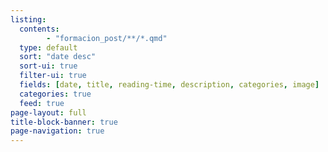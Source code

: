 ```yaml
---
listing:
  contents:
        - "formacion_post/**/*.qmd"
  type: default
  sort: "date desc"
  sort-ui: true
  filter-ui: true
  fields: [date, title, reading-time, description, categories, image]
  categories: true
  feed: true
page-layout: full
title-block-banner: true
page-navigation: true
---
```

